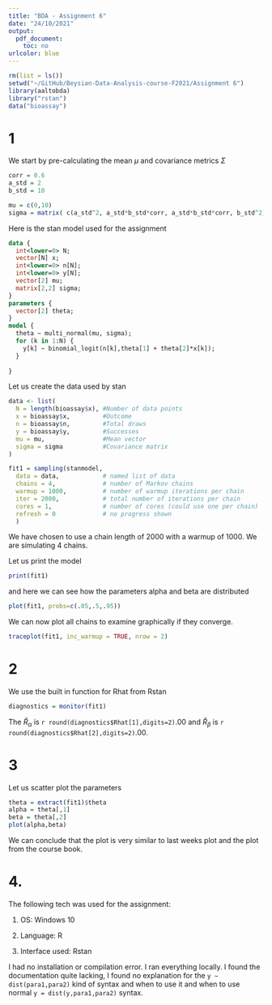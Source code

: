 ```yaml
---
title: "BDA - Assignment 6"
date: "24/10/2021"
output: 
  pdf_document: 
    toc: no
urlcolor: blue
---
```


```r
rm(list = ls())
setwd("~/GitHub/Beysian-Data-Analysis-course-F2021/Assignment 6")
library(aaltobda)
library("rstan")
data("bioassay")
```

# 1

We start by pre-calculating the mean $\mu$ and covariance metrics $\Sigma$

```r
corr = 0.6
a_std = 2
b_std = 10

mu = c(0,10)
sigma = matrix( c(a_std^2, a_std*b_std*corr, a_std*b_std*corr, b_std^2),nrow = 2)
```

Here is the stan model used for the assignment

```stan
data {
  int<lower=0> N;
  vector[N] x;
  int<lower=0> n[N];
  int<lower=0> y[N];
  vector[2] mu; 
  matrix[2,2] sigma;
}
parameters {
  vector[2] theta; 
}
model {
  theta ~ multi_normal(mu, sigma);
  for (k in 1:N) {
    y[k] ~ binomial_logit(n[k],theta[1] + theta[2]*x[k]);
  }
  
}
```

Let us create the data used by stan 

```r
data <- list(
  N = length(bioassay$x), #Number of data points
  x = bioassay$x,         #Outcome
  n = bioassay$n,         #Total draws
  y = bioassay$y,         #Successes
  mu = mu,                #Mean vector
  sigma = sigma           #Covariance matrix
)
```

```r
fit1 = sampling(stanmodel,
  data = data,            # named list of data
  chains = 4,             # number of Markov chains
  warmup = 1000,          # number of warmup iterations per chain
  iter = 2000,            # total number of iterations per chain
  cores = 1,              # number of cores (could use one per chain)
  refresh = 0             # no progress shown
  )
```
We have chosen to use a chain length of 2000 with a warmup of 1000. We are simulating 4 chains.

Let us print the model
```r
print(fit1)
```

and here we can see how the parameters alpha and beta are distributed

```r
plot(fit1, probs=c(.05,.5,.95))
```
We can now plot all chains to examine graphically if they converge.
```r
traceplot(fit1, inc_warmup = TRUE, nrow = 2)
```

# 2

We use the built in function for Rhat from Rstan

```r
diagnostics = monitor(fit1)
```

The $\widehat R_{\alpha}$ is `r round(diagnostics$Rhat[1],digits=2)`.00 and $\widehat R_{\beta}$ is `r round(diagnostics$Rhat[2],digits=2)`.00. 

# 3
Let us scatter plot the parameters
```r
theta = extract(fit1)$theta
alpha = theta[,1]
beta = theta[,2]
plot(alpha,beta)
```
We can conclude that the plot is very similar to last weeks plot and the plot from the course book.

# 4. 

The following tech was used for the assignment:

1. OS: Windows 10 

2. Language: R

3. Interface used: Rstan

I had no installation or compilation error. I ran everything locally. I found the documentation quite lacking, I found no explanation for the `y ~ dist(para1,para2)` kind of syntax and when to use it and when to use normal `y = dist(y,para1,para2)` syntax. 

